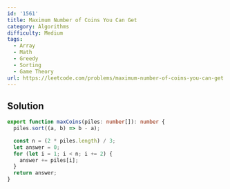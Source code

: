 ```yaml
---
id: '1561'
title: Maximum Number of Coins You Can Get
category: Algorithms
difficulty: Medium
tags:
  - Array
  - Math
  - Greedy
  - Sorting
  - Game Theory
url: https://leetcode.com/problems/maximum-number-of-coins-you-can-get
---
```


## Solution

```typescript showLineNumbers
export function maxCoins(piles: number[]): number {
  piles.sort((a, b) => b - a);

  const n = (2 * piles.length) / 3;
  let answer = 0;
  for (let i = 1; i < n; i += 2) {
    answer += piles[i];
  }
  return answer;
}
```
